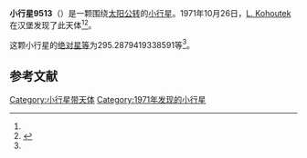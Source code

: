 {{Infobox planet
| bgcolour = #FFFFC0
| name = 9513
| symbol = 
| image = 
| caption = 
| discovery = yes
| discovery_ref = 
| discoverer = [[L._Kohoutek|L. Kohoutek]]
| discovery_site = [[汉堡|汉堡]] 
| discovered = 1971年10月26日
| designations = yes
| mp_name = 
| named_after = 
| alt_names = 1971 UN/ 1990 SR
| mp_category = [[主带小行星|主带小行星]]
| orbit_ref = <ref name="a">[http://ssd.jpl.nasa.gov/sbdb.cgi?sstr=9513 9513] {{Wayback|url=http://ssd.jpl.nasa.gov/sbdb.cgi?sstr=9513 |date=20210719131552 }}，小行星數據庫瀏覽器（JPL Small-Body Database Browser）－[[美国国家航空航天局|美国国家航空航天局]]喷气推进实验室</ref>
| epoch = 2456400.5 (2013年4月18日更新)
| aphelion = {{convert|3.033467811921969|AU|km|3|abbr=on|lk=out}}
| perihelion = {{convert|1.87425508934868|AU|km|3|abbr=on}}
| semimajor = {{convert|2.453861450635324|AU|km|3|abbr=on}}
| eccentricity = 0.236201747
| period = 1404.020613 [[日|日]]<br />3.84[[儒略年|儒略年]]
| avg_speed = 
| inclination = 7.707114392380074
| asc_node = 37.28431638278327
| mean_anomaly = 
| arg_peri = 295.2879419338591
| satellites = 
| physical_characteristics = yes
| dimensions = 
| mass = 
| density = 
| surface_grav = 
| escape_velocity = 
| sidereal_day = 
| axial_tilt = 
| pole_ecliptic_lat = 
| pole_ecliptic_lon = 
| albedo = 
| temperatures= 
| temp_name1 = 
| mean_temp_1 = 
| max_temp_1 = 
| temp_name2 = 
| max_temp_2 = 
| spectral_type = 
| abs_magnitude = 295.2879419338591
}}

'''小行星9513'''（{{lang-en|9513}}）是一颗围绕[[太阳|太阳]][[公转|公转]]的[[小行星|小行星]]。1971年10月26日，[[L._Kohoutek|L. Kohoutek]]在汉堡发现了此天体<ref name="a" /><ref>{{cite news|title=小行星列表|url=http://cfa-www.harvard.edu/iau/lists/NumberedMPs.txt|accessdate=2013-07-08|newspaper=哈佛大学|archive-date=2008-05-17|archive-url=https://web.archive.org/web/20080517010638/http://cfa-www.harvard.edu/iau/lists/NumberedMPs.txt|dead-url=no}}</ref>。

这颗小行星的[[绝对星等|绝对星等]]为295.2879419338591等<ref name="a" />。

==参考文献==
{{reflist}}
{{Minor Planet Number|[[小行星9512|小行星9512]]|[[小行星9514|小行星9514]]}}

{{小天体}}

[[Category:小行星带天体|Category:小行星带天体]]
[[Category:1971年发现的小行星|Category:1971年发现的小行星]]

{{asteroid-stub}}